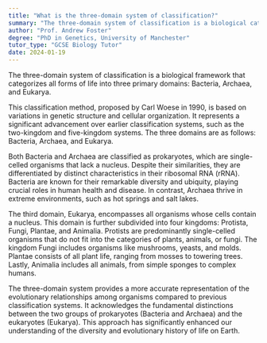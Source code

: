 ```yaml
---
title: "What is the three-domain system of classification?"
summary: "The three-domain system of classification is a biological categorisation system that divides life into three major domains: Bacteria, Archaea, and Eukarya."
author: "Prof. Andrew Foster"
degree: "PhD in Genetics, University of Manchester"
tutor_type: "GCSE Biology Tutor"
date: 2024-01-19
---
```


The three-domain system of classification is a biological framework that categorizes all forms of life into three primary domains: Bacteria, Archaea, and Eukarya.

This classification method, proposed by Carl Woese in 1990, is based on variations in genetic structure and cellular organization. It represents a significant advancement over earlier classification systems, such as the two-kingdom and five-kingdom systems. The three domains are as follows: Bacteria, Archaea, and Eukarya.

Both Bacteria and Archaea are classified as prokaryotes, which are single-celled organisms that lack a nucleus. Despite their similarities, they are differentiated by distinct characteristics in their ribosomal RNA (rRNA). Bacteria are known for their remarkable diversity and ubiquity, playing crucial roles in human health and disease. In contrast, Archaea thrive in extreme environments, such as hot springs and salt lakes.

The third domain, Eukarya, encompasses all organisms whose cells contain a nucleus. This domain is further subdivided into four kingdoms: Protista, Fungi, Plantae, and Animalia. Protists are predominantly single-celled organisms that do not fit into the categories of plants, animals, or fungi. The kingdom Fungi includes organisms like mushrooms, yeasts, and molds. Plantae consists of all plant life, ranging from mosses to towering trees. Lastly, Animalia includes all animals, from simple sponges to complex humans.

The three-domain system provides a more accurate representation of the evolutionary relationships among organisms compared to previous classification systems. It acknowledges the fundamental distinctions between the two groups of prokaryotes (Bacteria and Archaea) and the eukaryotes (Eukarya). This approach has significantly enhanced our understanding of the diversity and evolutionary history of life on Earth.
    